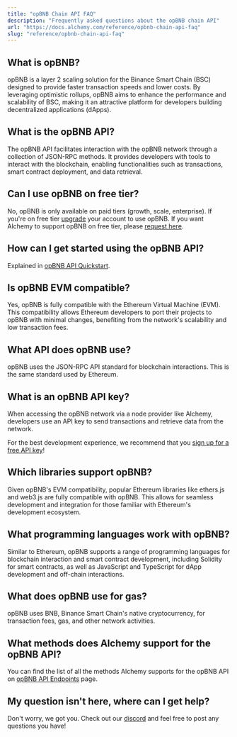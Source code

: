 ```yaml
---
title: "opBNB Chain API FAQ"
description: "Frequently asked questions about the opBNB chain API"
url: "https://docs.alchemy.com/reference/opbnb-chain-api-faq"
slug: "reference/opbnb-chain-api-faq"
---
```


## What is opBNB?

opBNB is a layer 2 scaling solution for the Binance Smart Chain (BSC) designed to provide faster transaction speeds and lower costs. By leveraging optimistic rollups, opBNB aims to enhance the performance and scalability of BSC, making it an attractive platform for developers building decentralized applications (dApps).

## What is the opBNB API?

The opBNB API facilitates interaction with the opBNB network through a collection of JSON-RPC methods. It provides developers with tools to interact with the blockchain, enabling functionalities such as transactions, smart contract deployment, and data retrieval.

## Can I use opBNB on free tier?

No, opBNB is only available on paid tiers (growth, scale, enterprise). If you're on free tier [upgrade](https://dashboard.alchemy.com/settings/billing) your account to use opBNB. If you want Alchemy to support opBNB on free tier, please [request here](https://alchemyapi.typeform.com/to/F0SJX6RU).

## How can I get started using the opBNB API?

Explained in [opBNB API Quickstart](/reference/opbnb-api-quickstart).

## Is opBNB EVM compatible?

Yes, opBNB is fully compatible with the Ethereum Virtual Machine (EVM). This compatibility allows Ethereum developers to port their projects to opBNB with minimal changes, benefiting from the network's scalability and low transaction fees.

## What API does opBNB use?

opBNB uses the JSON-RPC API standard for blockchain interactions. This is the same standard used by Ethereum.

## What is an opBNB API key?

When accessing the opBNB network via a node provider like Alchemy, developers use an API key to send transactions and retrieve data from the network.

For the best development experience, we recommend that you [sign up for a free API key](https://dashboard.alchemy.com/signup/)!

## Which libraries support opBNB?

Given opBNB's EVM compatibility, popular Ethereum libraries like ethers.js and web3.js are fully compatible with opBNB. This allows for seamless development and integration for those familiar with Ethereum's development ecosystem.

## What programming languages work with opBNB?

Similar to Ethereum, opBNB supports a range of programming languages for blockchain interaction and smart contract development, including Solidity for smart contracts, as well as JavaScript and TypeScript for dApp development and off-chain interactions.

## What does opBNB use for gas?

opBNB uses BNB, Binance Smart Chain's native cryptocurrency, for transaction fees, gas, and other network activities.

## What methods does Alchemy support for the opBNB API?

You can find the list of all the methods Alchemy supports for the opBNB API on [opBNB API Endpoints](/reference/opbnb-api-endpoints) page.

## My question isn't here, where can I get help?

Don't worry, we got you. Check out our [discord](https://alchemy.com/discord) and feel free to post any questions you have!
